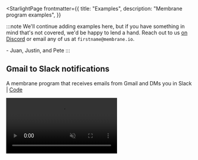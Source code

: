 
<StarlightPage
  frontmatter={{
    title: "Examples",
    description: "Membrane program examples",
  }}  
>

:::note
We'll continue adding examples here, but if you have something in mind that's not covered, we'd be happy to lend a hand. Reach out to us [on Discord](https://discord.gg/sbRcqC7QxE) or email any of us at `firstname@membrane.io`.

\- Juan, Justin, and Pete
:::

## Gmail to Slack notifications

A membrane program that receives emails from Gmail and DMs you in Slack | [Code](https://github.com/pmillspaugh/membrane-gmail-to-slack)

<video src="/cloud-assets/gmail-to-slack.mp4" muted autoplay loop></video>

</StarlightPage>
